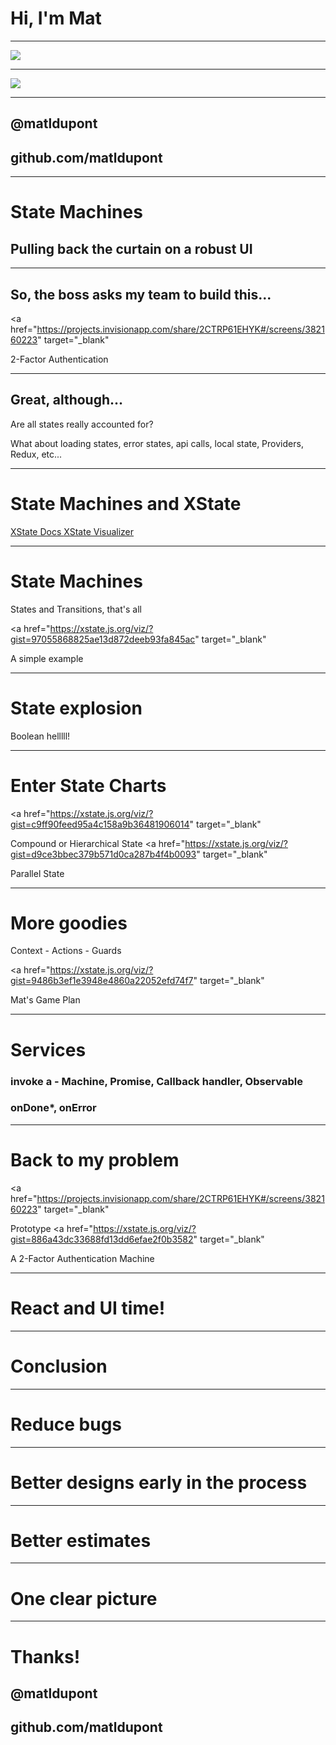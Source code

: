 

# Hi, I'm Mat

---

![](https://lh3.googleusercontent.com/MnSvnFTAl64HEj7bWMEVvbh4M1M_i1QdSwjScT8q3dAygPnt7ynSFaa77u7pnBzARRpZjTUH3VrBTuntbQaMFFCbv0qvSwR4AA226s2rNpVI3kc-62GOIlmfUcxOzll3TITu7tidiRHt4ivJJdT9npFlN-W-AF_fa6aZGNXAjvHC-FoYs19TFImVZUqhkDv4dM_rbUrqYIhIsW4UY7CPdqCmQuX_KHQ1inbfBZWq5ocTfKBqlhBQOiacKV3ma4wss4M4FDCNakYDdAfYvgLm24EfHbrayuy3JVjpdGEmqgMAOny-JVN5tkY4L907SvJqdRht9pP0Ac7S2nXVJ62qD9oC13bsJ0UUtMz5zlBCoOc4Zv4Wg-bda8Am0UU0UzoKdLvJp8_TWfmTbJKVszJLqFsFXIbAv_cbEv6I6Wj89u7eXvapC7cVEk8YGBeRRxlPA1gtx2rVOENKWhI9jGQpm3n8eiYRqtzGgR4wX2mV5YpmrIw5lB6h_OPgaz9PLOXXcV4O3iQBejUblMk3WN8J3J2bpgZ8tUnwXEAhdE5VLFX4sZwkozeohKKHrCMs3NvFrY4sf6aCIEDxgaovkGJg48smbvtQzeDoBizxbsaUrZySj8ZWwxBMS3yu64fPqmeCNw8yOz4zUAtd1wqCNLoHS8TNkV6kMyqoyP0zffVambfZFdOD2_FaSuE=w1024-h768-no)

---

![](https://secure.meetupstatic.com/photos/event/b/b/6/c/600_484007980.jpeg)

---

## @matldupont

## github.com/matldupont

---

# State Machines

## Pulling back the curtain on a robust UI

---

## So, the boss asks my team to build this...

<a
  href="https://projects.invisionapp.com/share/2CTRP61EHYK#/screens/382160223"
  target="_blank"
>
  2-Factor Authentication
</a>

---

## Great, although...

Are all states really accounted for?

What about loading states, error states, api calls, local state, Providers, Redux, etc...

---

# State Machines and XState

<a href="https://xstate.js.org/docs/" target="_blank">
  XState Docs
</a>
<a href="https://xstate.js.org/viz/" target="_blank">
  XState Visualizer
</a>

---

# State Machines

States and Transitions, that's all

<a
  href="https://xstate.js.org/viz/?gist=97055868825ae13d872deeb93fa845ac"
  target="_blank"
>
  A simple example
</a>

---

# State explosion

Boolean helllll!

---

# Enter State Charts

<a
  href="https://xstate.js.org/viz/?gist=c9ff90feed95a4c158a9b36481906014"
  target="_blank"
>
  Compound or Hierarchical State
</a>
<a
  href="https://xstate.js.org/viz/?gist=d9ce3bbec379b571d0ca287b4f4b0093"
  target="_blank"
>
  Parallel State
</a>

---

# More goodies

Context - Actions - Guards

<a
  href="https://xstate.js.org/viz/?gist=9486b3ef1e3948e4860a22052efd74f7"
  target="_blank"
>
  Mat's Game Plan
</a>

---

# Services

### invoke a - Machine, Promise, Callback handler, Observable

### onDone\*, onError

---

# Back to my problem

<a
  href="https://projects.invisionapp.com/share/2CTRP61EHYK#/screens/382160223"
  target="_blank"
>
  Prototype
</a>
<a
  href="https://xstate.js.org/viz/?gist=886a43dc33688fd13dd6efae2f0b3582"
  target="_blank"
>
  A 2-Factor Authentication Machine
</a>

---

# React and UI time!

---

# Conclusion

---

# Reduce bugs

---

# Better designs early in the process

---

# Better estimates

---

# One clear picture

---

# Thanks!

## @matldupont

## github.com/matldupont
